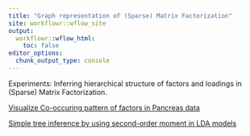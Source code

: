 ```yaml
---
title: "Graph representation of (Sparse) Matrix Factorization"
site: workflowr::wflow_site
output:
  workflowr::wflow_html:
    toc: false
editor_options:
  chunk_output_type: console
---
```


Experiments: Inferring hierarchical structure of factors and loadings in (Sparse) Matrix Factorization.

[Visualize Co-occuring pattern of factors in Pancreas data]("pancreas-visual.html")

[Simple tree inference by using second-order moment in LDA models]()

